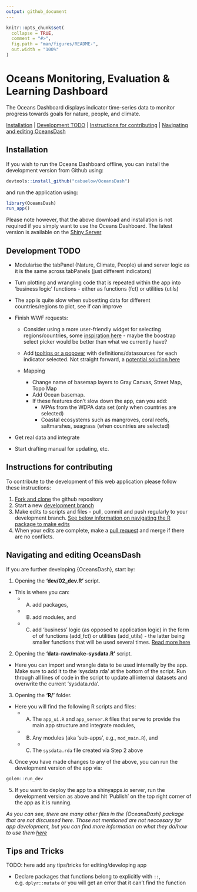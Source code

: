 ```yaml
---
output: github_document
---
```


<!-- README.md is generated from README.Rmd. If that is this file, please go ahead and edit then knit. If it isn't then DON'T edit - only edit the README.Rmd -->

```r
knitr::opts_chunk$set(
  collapse = TRUE,
  comment = "#>",
  fig.path = "man/figures/README-",
  out.width = "100%"
)
```

# Oceans Monitoring, Evaluation & Learning Dashboard

The Oceans Dashboard displays indicator time-series data to monitor progress towards goals for nature, people, and climate.

[Installation](#installation) | [Development TODO](#development-todo) | [Instructions for contributing](#instructions-for-contributing) | [Navigating and editing OceansDash](#navigating-and-editing-oceansdash)

## Installation

If you wish to run the Oceans Dashboard offline, you can install the development version from Github using:

``` r
devtools::install_github("cabuelow/OceansDash")
```

and run the application using:

``` r
library(OceansDash)
run_app()
```

Please note however, that the above download and installation is not required if you simply want to use the Oceans Dashboard. The latest version is available on the [Shiny Server](https://cbuelow.shinyapps.io/OceansDash/)

## Development TODO

- Modularise the tabPanel (Nature, Climate, People) ui and server logic as it is the same across tabPanels (just different indicators)
- Turn plotting and wrangling code that is repeated within the app into 'business logic' functions - either as functions (fct) or utilities (utils)
- The app is quite slow when subsetting data for different countries/regions to plot, see if can improve

- Finish WWF requests:

  - Consider using a more user-friendly widget for selecting regions/countries, some [inspiration here](https://dreamrs.github.io/shinyWidgets/) - maybe the boostrap select picker would be better than what we currently have?
  
  - Add [tooltips or a popover](https://shiny.posit.co/blog/posts/bslib-tooltips/) with definitions/datasources for each indicator selected. Not straight forward, a [potential solution here](https://stackoverflow.com/questions/61112013/shiny-tooltip-for-each-check-able-box-basic)
  
  - Mapping
    - Change name of basemap layers to Gray Canvas, Street Map, Topo Map
    - Add Ocean basemap.
    - If these features don’t slow down the app, can you add:
        - MPAs from the WDPA data set (only when countries are selected)
        - Coastal ecosystems such as mangroves, coral reefs, saltmarshes, seagrass (when countries are selected)
  
- Get real data and integrate
- Start drafting manual for updating, etc.

## Instructions for contributing

To contribute to the development of this web application please follow these instructions:

1. [Fork and clone](https://happygitwithr.com/fork-and-clone) the github repository
2. Start a new [development branch](https://happygitwithr.com/git-branches.html?q=branch#create-a-new-branch)
3. Make edits to scripts and files - pull, commit and push regularly to your development branch. [See below information on navigating the R package to make edits](#navigating-and-editing-oceansdash)
4. When your edits are complete, make a [pull request](https://happygitwithr.com/pr-extend.html?q=pull%20request#pr-extend) and merge if there are no conflicts.

## Navigating and editing OceansDash

If you are further developing {OceansDash}, start by:

1. Opening the **'dev/02_dev.R'** script. 
- This is where you can: 
  - A) add packages, 
  - B) add modules, and 
  - C) add ‘business’ logic (as opposed to application logic) in the form of of functions (add_fct) or utilities (add_utils) - the latter being smaller functions that will be used several times. [Read more here](https://engineering-shiny.org/build-app-golem.html)

2. Opening the **'data-raw/make-sysdata.R'** script.
- Here you can import and wrangle data to be used internally by the app. Make sure to add it to the 'sysdata.rda' at the bottom of the script. Run through all lines of code in the script to update all internal datasets and overwrite the current 'sysdata.rda'.

3. Opening the **'R/'** folder.
- Here you will find the following R scripts and files:
  - A) The `app_ui.R` and `app_server.R` files that serve to provide the main app structure and integrate modules,
  - B) Any modules (aka 'sub-apps', e.g., `mod_main.R`), and
  - C) The `sysdata.rda` file created via Step 2 above
  
4. Once you have made changes to any of the above, you can run the development version of the app via:

``` r
golem::run_dev
```

5. If you want to deploy the app to a shinyapps.io server, run the development version as above and hit 'Publish' on the top right corner of the app as it is running.

*As you can see, there are many other files in the {OceansDash} package that are not discussed here. Those not mentioned are not neccesary for app development, but you can find more information on what they do/how to use them [here](https://engineering-shiny.org/build-app-golem.html)*

## Tips and Tricks

TODO: here add any tips/tricks for editing/developing app

- Declare packages that functions belong to explicitly with `::`, e.g. `dplyr::mutate` or you will get an error that it can't find the function

